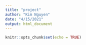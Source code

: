 ```yaml
---
title: "project"
author: "Kim Nguyen"
date: "4/15/2021"
output: html_document
---
```


```r
knitr::opts_chunk$set(echo = TRUE)
```

